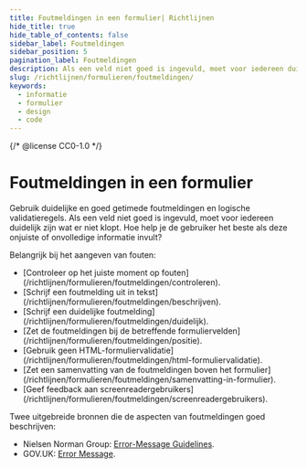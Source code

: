 ```yaml
---
title: Foutmeldingen in een formulier| Richtlijnen
hide_title: true
hide_table_of_contents: false
sidebar_label: Foutmeldingen
sidebar_position: 5
pagination_label: Foutmeldingen
description: Als een veld niet goed is ingevuld, moet voor iedereen duidelijk zijn wat er niet klopt. Hoe help je de gebruiker het beste als die onjuiste of onvolledige informatie invult?
slug: /richtlijnen/formulieren/foutmeldingen/
keywords:
  - informatie
  - formulier
  - design
  - code
---
```


{/* @license CC0-1.0 */}


# Foutmeldingen in een formulier

Gebruik duidelijke en goed getimede foutmeldingen en logische validatieregels. Als een veld niet goed is ingevuld, moet voor iedereen duidelijk zijn wat er niet klopt. Hoe help je de gebruiker het beste als deze onjuiste of onvolledige informatie invult?

Belangrijk bij het aangeven van fouten:

- <FragmentRedirect id="controleer-op-het-juiste-moment-op-fouten">
    [Controleer op het juiste moment op fouten](/richtlijnen/formulieren/foutmeldingen/controleren).
  </FragmentRedirect>
- <FragmentRedirect id="schrijf-een-foutmelding-uit-in-tekst">
    [Schrijf een foutmelding uit in tekst](/richtlijnen/formulieren/foutmeldingen/beschrijven).
  </FragmentRedirect>
- <FragmentRedirect id="schrijf-een-duidelijke-foutmelding">
    [Schrijf een duidelijke foutmelding](/richtlijnen/formulieren/foutmeldingen/duidelijk).
  </FragmentRedirect>
- <FragmentRedirect id="zet-de-foutmeldingen-bij-de-betreffende-formuliervelden">
    [Zet de foutmeldingen bij de betreffende formuliervelden](/richtlijnen/formulieren/foutmeldingen/positie).
  </FragmentRedirect>
- <FragmentRedirect id="gebruik-geen-html-formuliervalidatie">
    [Gebruik geen HTML-formuliervalidatie](/richtlijnen/formulieren/foutmeldingen/html-formuliervalidatie).
  </FragmentRedirect>
- <FragmentRedirect id="zet-een-samenvatting-van-de-foutmeldingen-boven-het-formulier">
    [Zet een samenvatting van de foutmeldingen boven het
    formulier](/richtlijnen/formulieren/foutmeldingen/samenvatting-in-formulier).
  </FragmentRedirect>
- <FragmentRedirect id="geef-feedback-aan-screenreadergebruikers">
    [Geef feedback aan screenreadergebruikers](/richtlijnen/formulieren/foutmeldingen/screenreadergebruikers).
  </FragmentRedirect>

Twee uitgebreide bronnen die de aspecten van foutmeldingen goed beschrijven:

- Nielsen Norman Group: [<span lang="en">Error-Message Guidelines</span>](https://www.nngroup.com/articles/error-message-guidelines/).
- GOV.UK: [<span lang="en">Error Message</span>](https://design-system.service.gov.uk/components/error-message/).

<FormFooterInfo />

